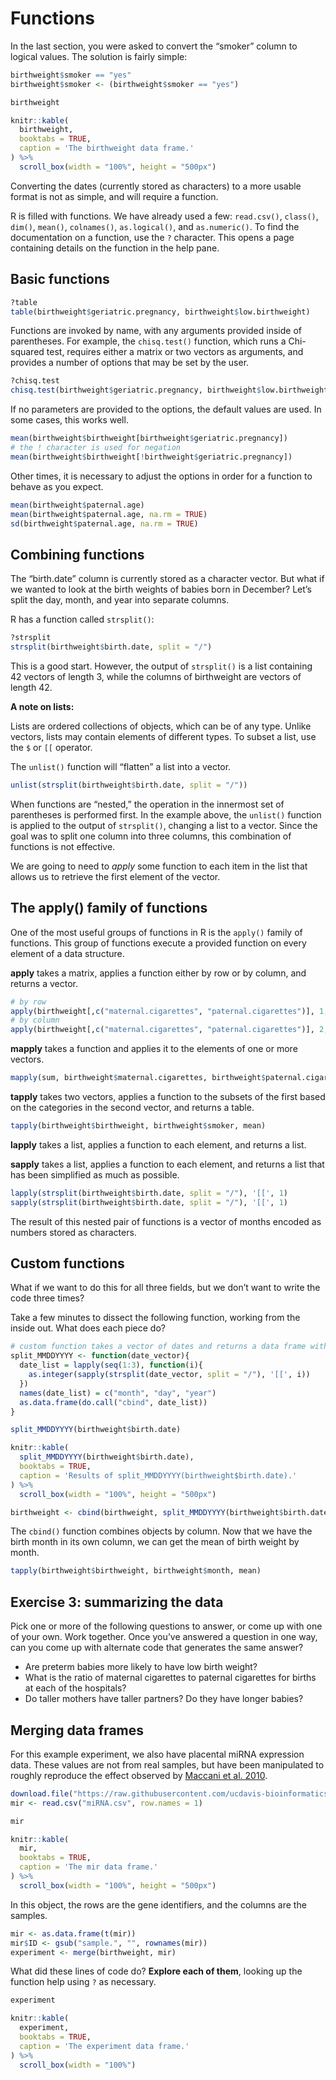 # Functions

In the last section, you were asked to convert the "smoker" column to logical values. The solution is fairly simple:

```r
birthweight$smoker == "yes"
birthweight$smoker <- (birthweight$smoker == "yes")
```

```r
birthweight
```
```r
knitr::kable(
  birthweight,
  booktabs = TRUE,
  caption = 'The birthweight data frame.'
) %>%
  scroll_box(width = "100%", height = "500px")
```

Converting the dates (currently stored as characters) to a more usable format is not as simple, and will require a function.

R is filled with functions. We have already used a few: `read.csv()`, `class()`, `dim()`, `mean()`, `colnames()`, `as.logical()`, and `as.numeric()`. To find the documentation on a function, use the `?` character. This opens a page containing details on the function in the help pane.

## Basic functions

```r
?table
table(birthweight$geriatric.pregnancy, birthweight$low.birthweight)
```

Functions are invoked by name, with any arguments provided inside of parentheses. For example, the `chisq.test()` function, which runs a Chi-squared test, requires either a matrix or two vectors as arguments, and provides a number of options that may be set by the user.

```r
?chisq.test
chisq.test(birthweight$geriatric.pregnancy, birthweight$low.birthweight)
```

If no parameters are provided to the options, the default values are used. In some cases, this works well.

```r
mean(birthweight$birthweight[birthweight$geriatric.pregnancy])
# the ! character is used for negation
mean(birthweight$birthweight[!birthweight$geriatric.pregnancy])
```

Other times, it is necessary to adjust the options in order for a function to behave as you expect.

```r
mean(birthweight$paternal.age)
mean(birthweight$paternal.age, na.rm = TRUE)
sd(birthweight$paternal.age, na.rm = TRUE)
```

## Combining functions

The "birth.date" column is currently stored as a character vector. But what if we wanted to look at the birth weights of babies born in December? Let's split the day, month, and year into separate columns.

R has a function called `strsplit()`:

```r
?strsplit
strsplit(birthweight$birth.date, split = "/")
```

This is a good start. However, the output of `strsplit()` is a list containing 42 vectors of length 3, while the columns of birthweight are vectors of length 42.

**A note on lists:**

Lists are ordered collections of objects, which can be of any type. Unlike vectors, lists may contain elements of different types. To subset a list, use the `$` or `[[` operator.

The `unlist()` function will "flatten" a list into a vector.

```r
unlist(strsplit(birthweight$birth.date, split = "/"))
```

When functions are "nested," the operation in the innermost set of parentheses is performed first. In the example above, the `unlist()` function is applied to the output of `strsplit()`, changing a list to a vector. Since the goal was to split one column into three columns, this combination of functions is not effective.

We are going to need to *apply* some function to each item in the list that allows us to retrieve the first element of the vector.

## The apply() family of functions

One of the most useful groups of functions in R is the `apply()` family of functions. This group of functions execute a provided function on every element of a data structure.

**apply** takes a matrix, applies a function either by row or by column, and returns a vector.

```r
# by row
apply(birthweight[,c("maternal.cigarettes", "paternal.cigarettes")], 1, sum)
# by column
apply(birthweight[,c("maternal.cigarettes", "paternal.cigarettes")], 2, sum)
```

**mapply** takes a function and applies it to the elements of one or more vectors.

```r
mapply(sum, birthweight$maternal.cigarettes, birthweight$paternal.cigarettes)
```

**tapply** takes two vectors, applies a function to the subsets of the first based on the categories in the second vector, and returns a table.

```r
tapply(birthweight$birthweight, birthweight$smoker, mean)
```

**lapply** takes a list, applies a function to each element, and returns a list.

**sapply** takes a list, applies a function to each element, and returns a list that has been simplified as much as possible.

```r
lapply(strsplit(birthweight$birth.date, split = "/"), '[[', 1)
sapply(strsplit(birthweight$birth.date, split = "/"), '[[', 1)
```

The result of this nested pair of functions is a vector of months encoded as numbers stored as characters.

## Custom functions

What if we want to do this for all three fields, but we don't want to write the code three times?

Take a few minutes to dissect the following function, working from the inside out. What does each piece do?

```r
# custom function takes a vector of dates and returns a data frame with columns day, month, and year
split_MMDDYYYY <- function(date_vector){
  date_list = lapply(seq(1:3), function(i){
    as.integer(sapply(strsplit(date_vector, split = "/"), '[[', i))
  })
  names(date_list) = c("month", "day", "year")
  as.data.frame(do.call("cbind", date_list))
}
```
```r
split_MMDDYYYY(birthweight$birth.date)
```
```r
knitr::kable(
  split_MMDDYYYY(birthweight$birth.date),
  booktabs = TRUE,
  caption = 'Results of split_MMDDYYYY(birthweight$birth.date).'
) %>%
  scroll_box(width = "100%", height = "500px")
```

```r
birthweight <- cbind(birthweight, split_MMDDYYYY(birthweight$birth.date))
```

The `cbind()` function combines objects by column. Now that we have the birth month in its own column, we can get the mean of birth weight by month.

```r
tapply(birthweight$birthweight, birthweight$month, mean)
```

## Exercise 3: summarizing the data

Pick one or more of the following questions to answer, or come up with one of your own. Work together. Once you've answered a question in one way, can you come up with alternate code that generates the same answer?

- Are preterm babies more likely to have low birth weight?
- What is the ratio of maternal cigarettes to paternal cigarettes for births at each of the hospitals?
- Do taller mothers have taller partners? Do they have longer babies?

## Merging data frames

For this example experiment, we also have placental miRNA expression data. These values are not from real samples, but have been manipulated to roughly reproduce the effect observed by [Maccani et al. 2010](https://www.tandfonline.com/doi/full/10.4161/epi.5.7.12762).

```r
download.file("https://raw.githubusercontent.com/ucdavis-bioinformatics-training/2022_February_Introduction_to_R_for_Bioinformatics/main/miRNA.csv", "miRNA.csv")
mir <- read.csv("miRNA.csv", row.names = 1)
```

```r
mir
```
```r
knitr::kable(
  mir,
  booktabs = TRUE,
  caption = 'The mir data frame.'
) %>%
  scroll_box(width = "100%", height = "500px")
```

In this object, the rows are the gene identifiers, and the columns are the samples.

```r
mir <- as.data.frame(t(mir))
mir$ID <- gsub("sample.", "", rownames(mir))
experiment <- merge(birthweight, mir)
```

What did these lines of code do? **Explore each of them**, looking up the function help using `?` as necessary.

```r
experiment
```

```r
knitr::kable(
  experiment,
  booktabs = TRUE,
  caption = 'The experiment data frame.'
) %>%
  scroll_box(width = "100%")
```

